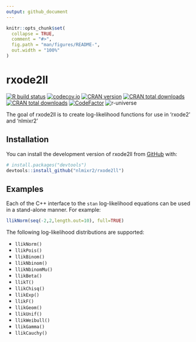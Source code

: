```yaml
---
output: github_document
---
```


<!-- README.md is generated from README.Rmd. Please edit that file -->

```r
knitr::opts_chunk$set(
  collapse = TRUE,
  comment = "#>",
  fig.path = "man/figures/README-",
  out.width = "100%"
)
```

# rxode2ll

<!-- badges: start -->
[![R build status](https://github.com/nlmixr2/rxode2ll/workflows/R-CMD-check/badge.svg)](https://github.com/nlmixr2/rxode2ll/actions)
[![codecov.io](https://codecov.io/github/nlmixr2/rxode2ll/coverage.svg)](https://codecov.io/github/nlmixr2/rxode2ll)
[![CRAN version](http://www.r-pkg.org/badges/version/rxode2ll)](https://cran.r-project.org/package=rxode2ll)
[![CRAN total downloads](https://cranlogs.r-pkg.org/badges/grand-total/rxode2ll)](https://cran.r-project.org/package=rxode2ll)
[![CRAN total downloads](https://cranlogs.r-pkg.org/badges/rxode2ll)](https://cran.r-project.org/package=rxode2ll)
[![CodeFactor](https://www.codefactor.io/repository/github/nlmixr2/rxode2ll/badge)](https://www.codefactor.io/repository/github/nlmixr2/rxode2ll)
![r-universe](https://nlmixr2.r-universe.dev/badges/rxode2ll)

<!-- badges: end -->

The goal of rxode2ll is to create log-likelihood functions for use in 'rxode2' and 'nlmixr2'

## Installation

You can install the development version of rxode2ll from [GitHub](https://github.com/) with:

``` r
# install.packages("devtools")
devtools::install_github("nlmixr2/rxode2ll")
```

## Examples 

Each of the C++ interface to the `stan` log-likelihood equations can
be used in a stand-alone manner.  For example:

```r
llikNorm(seq(-2,2,length.out=10), full=TRUE)
```

The following log-likelihood distributions are supported:

- `llikNorm()`
- `llikPois()`
- `llikBinom()`
- `llikNbinom()`
- `llikNbinomMu()`
- `llikBeta()`
- `llikT()`
- `llikChisq()`
- `llikExp()`
- `llikF()`
- `llikGeom()`
- `llikUnif()`
- `llikWeibull()`
- `llikGamma()`
- `llikCauchy()`


